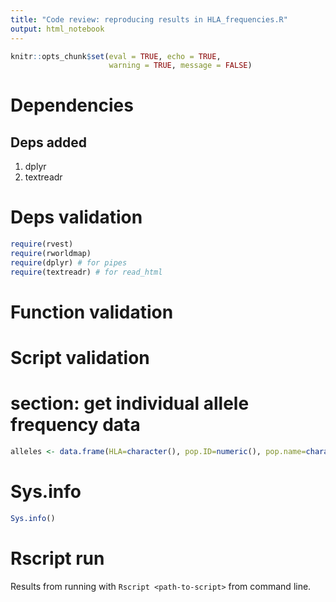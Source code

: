 ```yaml
---
title: "Code review: reproducing results in HLA_frequencies.R"
output: html_notebook
---
```


```r
knitr::opts_chunk$set(eval = TRUE, echo = TRUE, 
                      warning = TRUE, message = FALSE)
```

# Dependencies

## Deps added

1. dplyr
2. textreadr

# Deps validation

```r
require(rvest)
require(rworldmap)
require(dplyr) # for pipes
require(textreadr) # for read_html
```

# Function validation

# Script validation

# section: get individual allele frequency data

```r
alleles <- data.frame(HLA=character(), pop.ID=numeric(), pop.name=character(), freq=numeric(), sample.size=numeric())
```

# Sys.info

```r
Sys.info()
```

# Rscript run

Results from running with `Rscript <path-to-script>` from command line.